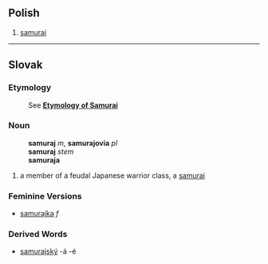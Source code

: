 ==Polish==

# [[samurai]]

----

==Slovak==
===Etymology===
:See '''[[samurai#Etymology|Etymology of Samurai]]'''
===Noun===
:'''samuraj''' ''m'', '''samurajovia''' ''pl''
:'''samuraj''' ''stem''
:'''samuraja''' ''{{gensg}}''
# a member of a feudal Japanese warrior class, a [[samurai]]
===Feminine Versions===
* [[samurajka]] ''f''
===Derived Words===
* [[samurajský]] -á -é
